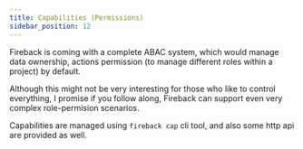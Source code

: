 ```yaml
---
title: Capabilities (Permissions)
sidebar_position: 12
---
```


Fireback is coming with a complete ABAC system, which would manage data ownership,
actions permission (to manage different roles within a project) by default.

Although this might not be very interesting for those who like to control everything,
I promise if you follow along, Fireback can support even very complex role-permision 
scenarios.

Capabilities are managed using `fireback cap` cli tool, and also some http api are
provided as well.